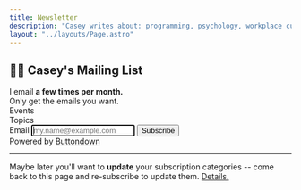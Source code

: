 ```yaml
---
title: Newsletter
description: "Casey writes about: programming, psychology, workplace culture, community development, personal updates, tech tips, local DMV-area events and online events."
layout: "../layouts/Page.astro"
---
```



<div class="mx-auto">
<form
  action="
    https://buttondown.email/api/emails/embed-subscribe/heycaseywattsup
  "
  method="post"
  target="popupwindow"
  onsubmit="window.open('https://buttondown.email/heycaseywattsup', 'popupwindow')"
  class="embeddable-buttondown-form plausible-event-name=Subscribe"
>
  <h2 class="text-2xl text-center mt-0 mb-5">👋🏻 Casey's Mailing List</h2>
  <div class="text-center">I email <b>a few times per month.</b></div>

<div class="text-center">Only get the emails you want.</div>
<div class="text-lg pt-3">Events</div>
<div class="grid md:grid-cols-2">
  <EmailCheckbox tagName="🏛️ Local Events" description="DC, MD, VA area things" />
  <EmailCheckbox tagName="🎥 Online Events" description="workshops, discussions" />
</div>
<div class="text-lg pt-3">Topics</div>
<div class="grid md:grid-cols-2">
  <EmailCheckbox tagName="💻 Programming" description="javascript, coding, etc" />
  <EmailCheckbox tagName="🧠 Psychology" description="burnout, validation etc" />
  <EmailCheckbox tagName="👔 Workplace" description="culture, leadership, etc" />
  <EmailCheckbox tagName="🌎 Community" description="volunteering, co-ownership, inclusion" />
  <EmailCheckbox tagName="🙋🏻 Personal" description="music, improv, etc" />
  <EmailCheckbox tagName="💡 Tips" description="gmail tricks, etc" />
</div>

<div class="mx-auto pb-8 pt-3 md:pt-8">
  <span class="flex flex-col md:flex-row justify-center items-center md:space-x-4 space-y-3 md:space-y-0">
    <label for="email">Email</label>
    <input class="bg-white hover:shadow-inner border-2 border-slate-300 hover:border-slate-400 w-64" type="email" name="email" placeholder="my.name@example.com" autofocus />
    <input class="bg-gradient-to-tr from-blue-100 via-blue-200 to-blue-100 shadow-lg hover:shadow-md border border-violet-400 hover:border-violet-600 p-2 rounded-lg" type="submit" value="Subscribe" />
  </span>
</div>

<div class="text-right text-slate-500">
  Powered by <a class="link" href="https://buttondown.email" target="_blank">Buttondown</a>
</div>
<hr class="my-4" />
<div class="text-slate-500">
  Maybe later you'll want to <b>update</b> your subscription categories -- come back to this page and re-subscribe to update them. <a href="https://github.com/buttondown-email/roadmap/issues/1168">Details.</a>
</div>
<input type="hidden" value="1" name="embed" />
</form>
</div>
